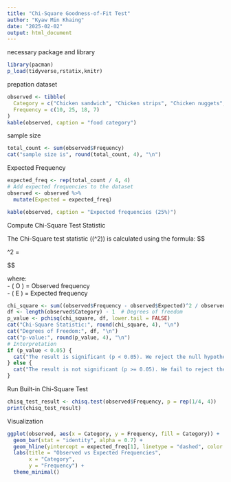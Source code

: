 ```yaml
---
title: "Chi-Square Goodness-of-Fit Test"
author: "Kyaw Min Khaing"
date: "2025-02-02"
output: html_document
---
```

necessary package and library
```r
library(pacman)
p_load(tidyverse,rstatix,knitr)
```

prepation dataset

```r
observed <- tibble(
  Category = c("Chicken sandwich", "Chicken strips", "Chicken nuggets", "Chicken taco"),
  Frequency = c(10, 25, 18, 7)
)
kable(observed, caption = "food category")
```

 sample size

```r
total_count <- sum(observed$Frequency)
cat("sample size is", round(total_count, 4), "\n")
```
Expected Frequency
```r
expected_freq <- rep(total_count / 4, 4)
# Add expected frequencies to the dataset
observed <- observed %>%
  mutate(Expected = expected_freq)

kable(observed, caption = "Expected frequencies (25%)")
```

Compute Chi-Square Test Statistic


The Chi-Square test statistic (\(\chi^2\)) is calculated using the formula:
$$

\chi^2 = \sum \frac{(O - E)^2}{E}

$$

where:  
- \( O \) = Observed frequency  
- \( E \) = Expected frequency

```r
chi_square <- sum((observed$Frequency - observed$Expected)^2 / observed$Expected)
df <- length(observed$Category) - 1  # Degrees of freedom
p_value <- pchisq(chi_square, df, lower.tail = FALSE)
cat("Chi-Square Statistic:", round(chi_square, 4), "\n")
cat("Degrees of Freedom:", df, "\n")
cat("p-value:", round(p_value, 4), "\n")
# Interpretation
if (p_value < 0.05) {
  cat("The result is significant (p < 0.05). We reject the null hypothesis; the categories are not equally distributed.\n")
} else {
  cat("The result is not significant (p >= 0.05). We fail to reject the null hypothesis; the categories are equally distributed.\n")
}
```
Run Built-in Chi-Square Test
```r
chisq_test_result <- chisq.test(observed$Frequency, p = rep(1/4, 4))
print(chisq_test_result)
```
Visualization
```r
ggplot(observed, aes(x = Category, y = Frequency, fill = Category)) +
  geom_bar(stat = "identity", alpha = 0.7) +
  geom_hline(yintercept = expected_freq[1], linetype = "dashed", color = "red", size = 1) +
  labs(title = "Observed vs Expected Frequencies",
       x = "Category",
       y = "Frequency") +
  theme_minimal()
```

